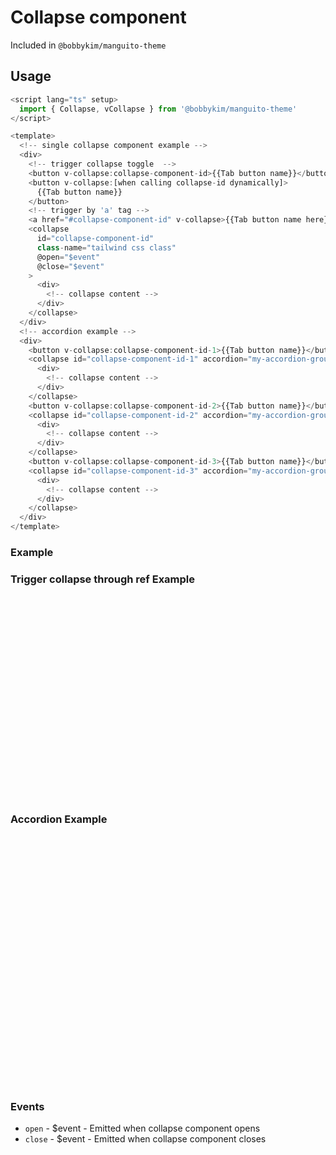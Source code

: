 
<Meta of={Stories} />

# Collapse component

Included in `@bobbykim/manguito-theme`

## Usage

```js
<script lang="ts" setup>
  import { Collapse, vCollapse } from '@bobbykim/manguito-theme'
</script>

<template>
  <!-- single collapse component example -->
  <div>
    <!-- trigger collapse toggle  -->
    <button v-collapse:collapse-component-id>{{Tab button name}}</button>
    <button v-collapse:[when calling collapse-id dynamically]>
      {{Tab button name}}
    </button>
    <!-- trigger by 'a' tag -->
    <a href="#collapse-component-id" v-collapse>{{Tab button name here}}</a>
    <collapse
      id="collapse-component-id"
      class-name="tailwind css class"
      @open="$event"
      @close="$event"
    >
      <div>
        <!-- collapse content -->
      </div>
    </collapse>
  </div>
  <!-- accordion example -->
  <div>
    <button v-collapse:collapse-component-id-1>{{Tab button name}}</button>
    <collapse id="collapse-component-id-1" accordion="my-accordion-group">
      <div>
        <!-- collapse content -->
      </div>
    </collapse>
    <button v-collapse:collapse-component-id-2>{{Tab button name}}</button>
    <collapse id="collapse-component-id-2" accordion="my-accordion-group">
      <div>
        <!-- collapse content -->
      </div>
    </collapse>
    <button v-collapse:collapse-component-id-3>{{Tab button name}}</button>
    <collapse id="collapse-component-id-3" accordion="my-accordion-group">
      <div>
        <!-- collapse content -->
      </div>
    </collapse>
  </div>
</template>
```

### Example

<Canvas of={Stories.collapseExample} />

### Trigger collapse through ref Example

```js
<script lang="ts" setup>
import { Collapse } from '@bobbykim/manguito-theme'
import { ref } from 'vue'

const collapseRef = ref<InstanceType<typeof Collapse>>()

const handleCollapse = () => {
  // toggle collapse
  collapseRef.value.toggle()
  // open collapse
  collapseRef.value.open()
  // close collapse
  collapseRef.value.close()
}
</script>

<template>
  <div>
    <button @click="handleCollapse">Button Name</button>
    <sidebar ref="collapseRef">...</sidebar>
  </div>
</template>
```

<Canvas of={Stories.collapseRefExample} />

### Accordion Example

```js
<script lang="ts" setup>
import { Collapse, vCollapse } from '@bobbykim/manguito-theme'
</script>

<template>
  <!-- accordion example -->
  <div>
    <button v-collapse:collapse-component-id-1>{{Tab button name}}</button>
    <collapse id="collapse-component-id-1" accordion="my-accordion-group">
      <div>
        <!-- collapse content -->
      </div>
    </collapse>
    <button v-collapse:collapse-component-id-2>{{Tab button name}}</button>
    <collapse id="collapse-component-id-2" accordion="my-accordion-group">
      <div>
        <!-- collapse content -->
      </div>
    </collapse>
    <button v-collapse:collapse-component-id-3>{{Tab button name}}</button>
    <collapse id="collapse-component-id-3" accordion="my-accordion-group">
      <div>
        <!-- collapse content -->
      </div>
    </collapse>
  </div>
</template>
```

<Canvas of={Stories.collapseAccordionExample} />

### Events

- `open` - \$event - Emitted when collapse component opens
- `close` - \$event - Emitted when collapse component closes
